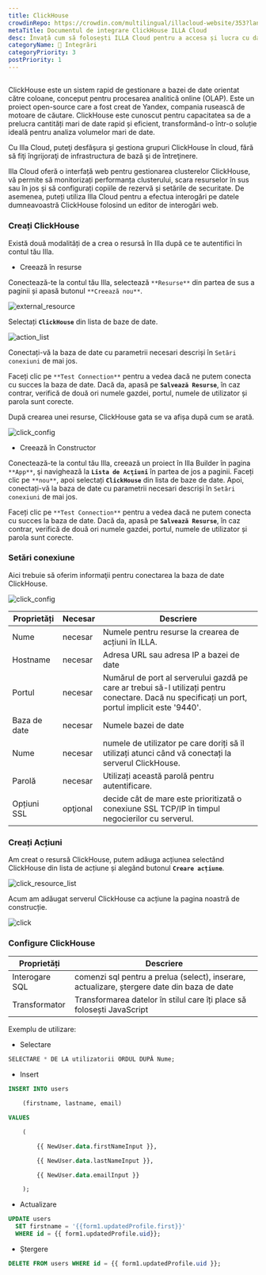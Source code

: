 ```yaml
---
title: ClickHouse
crowdinRepo: https://crowdin.com/multilingual/illacloud-website/353?languages=ro&filter=basic&value=0
metaTitle: Documentul de integrare ClickHouse ILLA Cloud
desc: Învață cum să folosești ILLA Cloud pentru a accesa și lucra cu datele ClickHouse.
categoryName: 🔨 Integrări
categoryPriority: 3
postPriority: 1
---
```


## <h2 hidden>Ce este ClickHouse?</h2>

ClickHouse este un sistem rapid de gestionare a bazei de date orientat către coloane, conceput pentru procesarea analitică online (OLAP). Este un proiect open-source care a fost creat de Yandex, compania rusească de motoare de căutare. ClickHouse este cunoscut pentru capacitatea sa de a prelucra cantități mari de date rapid și eficient, transformând-o într-o soluție ideală pentru analiza volumelor mari de date.

Cu Illa Cloud, puteţi desfăşura şi gestiona grupuri ClickHouse în cloud, fără să fiţi îngrijoraţi de infrastructura de bază şi de întreţinere.

Illa Cloud oferă o interfață web pentru gestionarea clusterelor ClickHouse, vă permite să monitorizați performanța clusterului, scara resurselor în sus sau în jos și să configurați copiile de rezervă și setările de securitate. De asemenea, puteți utiliza Illa Cloud pentru a efectua interogări pe datele dumneavoastră ClickHouse folosind un editor de interogări web.

### Creați ClickHouse

Există două modalități de a crea o resursă în Illa după ce te autentifici în contul tău Illa.

-   Creează în resurse

Conectează-te la contul tău Illa, selectează `**Resurse**` din partea de sus a paginii și apasă butonul `**Creează nou**`.

![external_resource](https://cdn.illacloud.com/official-website/img/docs/external_resource.png)

Selectați **`ClickHouse`** din lista de baze de date.

![action_list](https://cdn.illacloud.com/official-website/img/docs/action_list.png)

Conectați-vă la baza de date cu parametrii necesari descriși în `Setări conexiuni` de mai jos.

Faceți clic pe `**Test Connection**` pentru a vedea dacă ne putem conecta cu succes la baza de date. Dacă da, apasă pe **`Salvează Resurse`**, în caz contrar, verifică de două ori numele gazdei, portul, numele de utilizator și parola sunt corecte.

După crearea unei resurse, ClickHouse gata se va afișa după cum se arată.

![click_config](https://cdn.illacloud.com/official-website/img/docs/click_config.png)

-   Creează în Constructor

Conectează-te la contul tău Illa, creează un proiect în Illa Builder în pagina `**App**`, şi navighează la **`Lista de Acţiuni`** în partea de jos a paginii. Faceți clic pe `**nou**`, apoi selectați **`ClickHouse`** din lista de baze de date. Apoi, conectați-vă la baza de date cu parametrii necesari descriși în `Setări conexiuni` de mai jos.

Faceți clic pe `**Test Connection**` pentru a vedea dacă ne putem conecta cu succes la baza de date. Dacă da, apasă pe **`Salvează Resurse`**, în caz contrar, verifică de două ori numele gazdei, portul, numele de utilizator și parola sunt corecte.

### Setări conexiune

Aici trebuie să oferim informaţii pentru conectarea la baza de date ClickHouse.

![click_config](https://cdn.illacloud.com/official-website/img/docs/click_config.png)

| Proprietăți     | Necesar  | Descriere                                                                                                                                        |
| --------------- | -------- | ------------------------------------------------------------------------------------------------------------------------------------------------ |
| Nume            | necesar  | Numele pentru resurse la crearea de acțiuni în ILLA.                                                                                             |
| Hostname        | necesar  | Adresa URL sau adresa IP a bazei de date                                                                                                         |
| Portul          | necesar  | Numărul de port al serverului gazdă pe care ar trebui să-l utilizați pentru conectare. Dacă nu specificați un port, portul implicit este '9440'. |
| Baza de date    | necesar  | Numele bazei de date                                                                                                                             |
| Nume            | necesar  | numele de utilizator pe care doriți să îl utilizați atunci când vă conectați la serverul ClickHouse.                                             |
| Parolă          | necesar  | Utilizați această parolă pentru autentificare.                                                                                                   |
| Opțiuni SSL     | opţional | decide cât de mare este prioritizată o conexiune SSL TCP/IP în timpul negocierilor cu serverul.                                                  |

### Creați Acțiuni

Am creat o resursă ClickHouse, putem adăuga acțiunea selectând ClickHouse din lista de acțiune și alegând butonul **`Creare acțiune`**.

![click_resource_list](https://cdn.illacloud.com/official-website/img/docs/clik_resource_list.png)

Acum am adăugat serverul ClickHouse ca acțiune la pagina noastră de construcție.

![click](https://cdn.illacloud.com/official-website/img/docs/click.png)

### Configure ClickHouse

| Proprietăți      | Descriere                                                                                   |
| ---------------- | ------------------------------------------------------------------------------------------- |
| Interogare SQL   | comenzi sql pentru a prelua (select), inserare, actualizare, ștergere date din baza de date |
| Transformator    | Transformarea datelor în stilul care îți place să folosești JavaScript                      |

Exemplu de utilizare:

-   Selectare

```sql
SELECTARE * DE LA utilizatorii ORDUL DUPĂ Nume;
```

-   Insert

```sql
INSERT INTO users

	(firstname, lastname, email)

VALUES

	(

		{{ NewUser.data.firstNameInput }},

		{{ NewUser.data.lastNameInput }},

		{{ NewUser.data.emailInput }}

	);
```

-   Actualizare

```sql
UPDATE users
  SET firstname = '{{form1.updatedProfile.first}}'
  WHERE id = {{ form1.updatedProfile.uid}};
```

-   Ștergere

```sql
DELETE FROM users WHERE id = {{ form1.updatedProfile.uid }};
```
